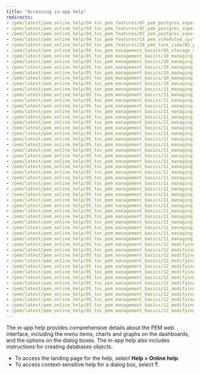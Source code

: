 ```yaml
---
title: "Accessing in-app help"
redirects:
- /pem/latest/pem_online_help/04_toc_pem_features/07_pem_postgres_expert/01_pe_schema_config_expert_recommendations/
- /pem/latest/pem_online_help/04_toc_pem_features/07_pem_postgres_expert/02_pe_security_expert_recommendations/
- /pem/latest/pem_online_help/04_toc_pem_features/07_pem_postgres_expert/03_pe_configuration_expert_recommendations/
- /pem/latest/pem_online_help/04_toc_pem_features/14_pem_scheduled_system_jobs/
- /pem/latest/pem_online_help/04_toc_pem_features/18_pem_task_view/01_pem_log_view/
- /pem/latest/pem_online_help/05_toc_pem_management_basics/05_storage_manager/
- /pem/latest/pem_online_help/05_toc_pem_management_basics/10_managing_cluster_objects/01_database_dialog/
- /pem/latest/pem_online_help/05_toc_pem_management_basics/10_managing_cluster_objects/02_move_objects/
- /pem/latest/pem_online_help/05_toc_pem_management_basics/10_managing_cluster_objects/02_move_objects/
- /pem/latest/pem_online_help/05_toc_pem_management_basics/10_managing_cluster_objects/03_resource_group_dialog/
- /pem/latest/pem_online_help/05_toc_pem_management_basics/10_managing_cluster_objects/05_tablespace_dialog/
- /pem/latest/pem_online_help/05_toc_pem_management_basics/10_managing_cluster_objects/06_role_reassign_dialog/
- /pem/latest/pem_online_help/05_toc_pem_management_basics/11_managing_database_objects/
- /pem/latest/pem_online_help/05_toc_pem_management_basics/11_managing_database_objects/01_cast_dialog/
- /pem/latest/pem_online_help/05_toc_pem_management_basics/11_managing_database_objects/02_collation_dialog/
- /pem/latest/pem_online_help/05_toc_pem_management_basics/11_managing_database_objects/03_domain_dialog/
- /pem/latest/pem_online_help/05_toc_pem_management_basics/11_managing_database_objects/04_domain_constraint_dialog/
- /pem/latest/pem_online_help/05_toc_pem_management_basics/11_managing_database_objects/05_event_trigger_dialog/
- /pem/latest/pem_online_help/05_toc_pem_management_basics/11_managing_database_objects/06_extension_dialog/
- /pem/latest/pem_online_help/05_toc_pem_management_basics/11_managing_database_objects/07_foreign_data_wrapper_dialog/
- /pem/latest/pem_online_help/05_toc_pem_management_basics/11_managing_database_objects/08_foreign_server_dialog/
- /pem/latest/pem_online_help/05_toc_pem_management_basics/11_managing_database_objects/09_foreign_table_dialog/
- /pem/latest/pem_online_help/05_toc_pem_management_basics/11_managing_database_objects/10_fts_configuration_dialog/
- /pem/latest/pem_online_help/05_toc_pem_management_basics/11_managing_database_objects/11_fts_dictionary_dialog/
- /pem/latest/pem_online_help/05_toc_pem_management_basics/11_managing_database_objects/12_fts_parser_dialog/
- /pem/latest/pem_online_help/05_toc_pem_management_basics/11_managing_database_objects/13_fts_template_dialog/
- /pem/latest/pem_online_help/05_toc_pem_management_basics/11_managing_database_objects/14_function_dialog/
- /pem/latest/pem_online_help/05_toc_pem_management_basics/11_managing_database_objects/15_language_dialog/
- /pem/latest/pem_online_help/05_toc_pem_management_basics/11_managing_database_objects/16_materialized_view_dialog/
- /pem/latest/pem_online_help/05_toc_pem_management_basics/11_managing_database_objects/17_package_dialog/
- /pem/latest/pem_online_help/05_toc_pem_management_basics/11_managing_database_objects/18_procedure_dialog/
- /pem/latest/pem_online_help/05_toc_pem_management_basics/11_managing_database_objects/19_publication_dialog/
- /pem/latest/pem_online_help/05_toc_pem_management_basics/11_managing_database_objects/20_schema_dialog/
- /pem/latest/pem_online_help/05_toc_pem_management_basics/11_managing_database_objects/21_sequence_dialog/
- /pem/latest/pem_online_help/05_toc_pem_management_basics/11_managing_database_objects/22_subscription_dialog/
- /pem/latest/pem_online_help/05_toc_pem_management_basics/11_managing_database_objects/23_synonym_dialog/
- /pem/latest/pem_online_help/05_toc_pem_management_basics/11_managing_database_objects/24_trigger_function_dialog/
- /pem/latest/pem_online_help/05_toc_pem_management_basics/11_managing_database_objects/25_type_dialog/
- /pem/latest/pem_online_help/05_toc_pem_management_basics/11_managing_database_objects/26_user_mapping_dialog/
- /pem/latest/pem_online_help/05_toc_pem_management_basics/11_managing_database_objects/27_view_dialog/
- /pem/latest/pem_online_help/05_toc_pem_management_basics/12_modifying_tables/
- /pem/latest/pem_online_help/05_toc_pem_management_basics/12_modifying_tables/01_check_dialog/
- /pem/latest/pem_online_help/05_toc_pem_management_basics/12_modifying_tables/02_column_dialog/
- /pem/latest/pem_online_help/05_toc_pem_management_basics/12_modifying_tables/03_compound_trigger_dialog/
- /pem/latest/pem_online_help/05_toc_pem_management_basics/12_modifying_tables/04_exclusion_constraint_dialog/
- /pem/latest/pem_online_help/05_toc_pem_management_basics/12_modifying_tables/05_foreign_key_dialog/
- /pem/latest/pem_online_help/05_toc_pem_management_basics/12_modifying_tables/06_index_dialog/
- /pem/latest/pem_online_help/05_toc_pem_management_basics/12_modifying_tables/07_primary_key_dialog/
- /pem/latest/pem_online_help/05_toc_pem_management_basics/12_modifying_tables/08_rls_policy_dialog/
- /pem/latest/pem_online_help/05_toc_pem_management_basics/12_modifying_tables/09_rule_dialog/
- /pem/latest/pem_online_help/05_toc_pem_management_basics/12_modifying_tables/10_table_dialog/
- /pem/latest/pem_online_help/05_toc_pem_management_basics/12_modifying_tables/11_trigger_dialog/
- /pem/latest/pem_online_help/05_toc_pem_management_basics/12_modifying_tables/12_unique_constraint_dialog/
---
```


The in-app help provides comprehensive details about the PEM web interface, including the menu items, charts and graphs on the dashboards, and the options on the dialog boxes. The in-app help also includes instructions for creating databases objects.

- To access the landing page for the help, select **Help > Online help**. 
- To access context-sensitive help for a dialog box, select **?**.
